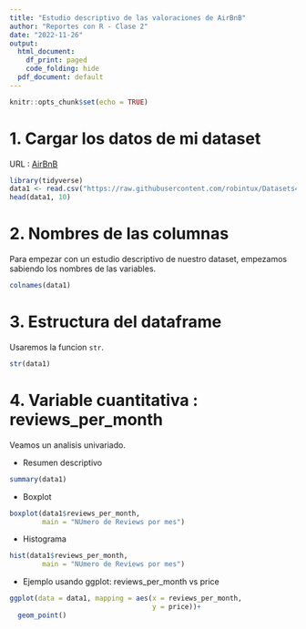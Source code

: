 ```yaml
---
title: "Estudio descriptivo de las valoraciones de AirBnB"
author: "Reportes con R - Clase 2"
date: "2022-11-26"
output:
  html_document:
    df_print: paged
    code_folding: hide
  pdf_document: default
---
```


\pagebreak

```r
knitr::opts_chunk$set(echo = TRUE)
```


# 1. Cargar los datos de mi dataset 

URL  : [AirBnB](https://raw.githubusercontent.com/robintux/Datasets4StackOverFlowQuestions/master/AirBnB_Valoraciones.csv)


``` r
library(tidyverse)
data1 <- read.csv("https://raw.githubusercontent.com/robintux/Datasets4StackOverFlowQuestions/master/AirBnB_Valoraciones.csv")
head(data1, 10)
``` 


# 2. Nombres de las columnas 

Para empezar con un estudio descriptivo de nuestro dataset, empezamos sabiendo los nombres de las variables.

```r
colnames(data1)
```

# 3. Estructura del dataframe

Usaremos la funcion `str`.

```r
str(data1)
```

# 4. Variable cuantitativa : reviews_per_month

Veamos un analisis univariado.

- Resumen descriptivo

``` r
summary(data1)
``` 

- Boxplot

```r
boxplot(data1$reviews_per_month,
        main = "NUmero de Reviews por mes")
```

- Histograma 

```r
hist(data1$reviews_per_month,
        main = "NUmero de Reviews por mes")
```

- Ejemplo usando ggplot: reviews_per_month vs price
```r
ggplot(data = data1, mapping = aes(x = reviews_per_month,
                                   y = price))+
  geom_point()
```
